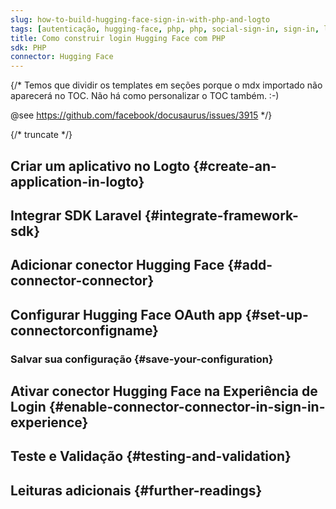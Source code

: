 ```yaml
---
slug: how-to-build-hugging-face-sign-in-with-php-and-logto
tags: [autenticação, hugging-face, php, php, social-sign-in, sign-in, login]
title: Como construir login Hugging Face com PHP
sdk: PHP
connector: Hugging Face
---
```


{/*
  Temos que dividir os templates em seções porque o mdx importado não aparecerá no TOC.
  Não há como personalizar o TOC também. :-)

  @see https://github.com/facebook/docusaurus/issues/3915
*/}




{/* truncate */}

<Intro connector={connector} sdk="PHP" link="https://www.php.net" />

## Criar um aplicativo no Logto \{#create-an-application-in-logto}

<CreateApplication type="Aplicativo web tradicional" framework="Laravel" />

## Integrar SDK Laravel \{#integrate-framework-sdk}

<IntegrateSdk />

## Adicionar conector Hugging Face \{#add-connector-connector}

<AddSocialConnector connector={connector} framework="Laravel" />

## Configurar Hugging Face OAuth app \{#set-up-connectorconfigname}

<ConnectorGuide />

### Salvar sua configuração \{#save-your-configuration}

<SaveYourConfiguration connector={connector} />

## Ativar conector Hugging Face na Experiência de Login \{#enable-connector-connector-in-sign-in-experience}

<EnableSocialConnector connector={connector} />

## Teste e Validação \{#testing-and-validation}

<TestingAndValidation connector={connector} sdk="PHP" />

## Leituras adicionais \{#further-readings}

<FurtherReadings />